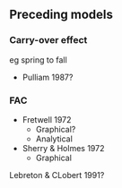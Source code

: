 

## Preceding models

### Carry-over effect

eg spring to fall

* Pulliam 1987?

### FAC

* Fretwell 1972
  - Graphical?
  - Analytical
* Sherry & Holmes 1972
  - Graphical


Lebreton & CLobert 1991?
